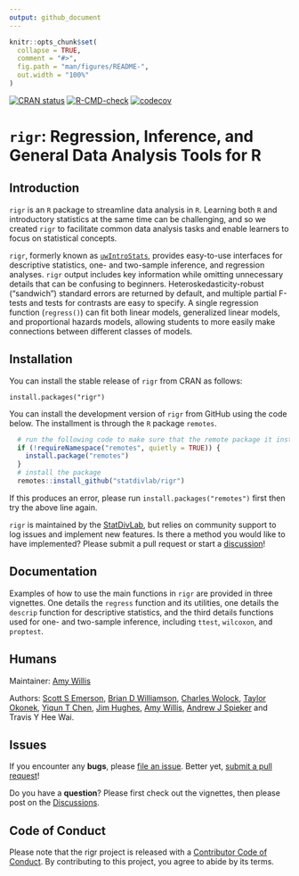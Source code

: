 ```yaml
---
output: github_document
---
```


<!-- README.md is generated from README.Rmd. Please edit that file -->

```r
knitr::opts_chunk$set(
  collapse = TRUE,
  comment = "#>",
  fig.path = "man/figures/README-",
  out.width = "100%"
)
```

<!-- badges: start  -->

[![CRAN status](https://www.r-pkg.org/badges/version/rigr)](https://CRAN.R-project.org/package=rigr) [![R-CMD-check](https://github.com/statdivlab/rigr/workflows/R-CMD-check/badge.svg)](https://github.com/statdivlab/rigr/actions) [![codecov](https://codecov.io/gh/statdivlab/rigr/branch/main/graph/badge.svg)](https://app.codecov.io/gh/statdivlab/rigr)

<!-- badges: end -->

# `rigr`: Regression, Inference, and General Data Analysis Tools for R

## Introduction

`rigr` is an `R` package to streamline data analysis in `R`. Learning both `R` and introductory statistics at the same time can be challenging, and so we created `rigr` to facilitate common data analysis tasks and enable learners to focus on statistical concepts.

`rigr`, formerly known as [`uwIntroStats`](https://CRAN.R-project.org/package=uwIntroStats), provides easy-to-use interfaces for descriptive statistics, one- and two-sample inference, and regression analyses. `rigr` output includes key information while omitting unnecessary details that can be confusing to beginners. Heteroskedasticity-robust ("sandwich") standard errors are returned by default, and multiple partial F-tests and tests for contrasts are easy to specify. A single regression function (`regress()`) can fit both linear models, generalized linear models, and proportional hazards models, allowing students to more easily make connections between different classes of models.

## Installation

You can install the stable release of `rigr` from CRAN as follows:

    install.packages("rigr")

You can install the development version of `rigr` from GitHub using the code below. The installment is through the `R` package `remotes`.

```r
  # run the following code to make sure that the remote package it installed
  if (!requireNamespace("remotes", quietly = TRUE)) {
    install.package("remotes")
  }
  # install the package
  remotes::install_github("statdivlab/rigr")
```

If this produces an error, please run `install.packages("remotes")` first then try the above line again.

`rigr` is maintained by the [StatDivLab](https://statdivlab.github.io/), but relies on community support to log issues and implement new features. Is there a method you would like to have implemented? Please submit a pull request or start a [discussion](https://github.com/statdivlab/rigr/discussions/)!

## Documentation

Examples of how to use the main functions in `rigr` are provided in three vignettes. One details the `regress` function and its utilities, one details the `descrip` function for descriptive statistics, and the third details functions used for one- and two-sample inference, including `ttest`, `wilcoxon`, and `proptest`.

## Humans

Maintainer: [Amy Willis](https://statdivlab.github.io/)

Authors: [Scott S Emerson](http://www.emersonstatistics.com/), [Brian D Williamson](https://bdwilliamson.github.io/), [Charles Wolock](https://cwolock.github.io/), [Taylor Okonek](https://taylorokonek.github.io/), [Yiqun T Chen](https://yiqunchen.github.io/), [Jim Hughes](https://www.biostat.washington.edu/people/james-hughes), [Amy Willis](https://statdivlab.github.io/), [Andrew J Spieker](https://www.vumc.org/biostatistics/person/andrew-spieker) and Travis Y Hee Wai.

## Issues

If you encounter any **bugs**, please [file an issue](https://github.com/statdivlab/rigr/issues/). Better yet, [submit a pull request](https://github.com/statdivlab/rigr/pulls/)!

Do you have a **question**? Please first check out the vignettes, then please post on the [Discussions](https://github.com/statdivlab/rigr/discussions/).

## Code of Conduct

Please note that the rigr project is released with a [Contributor Code of Conduct](https://statdivlab.github.io/rigr/CODE_OF_CONDUCT.html). By contributing to this project, you agree to abide by its terms.
